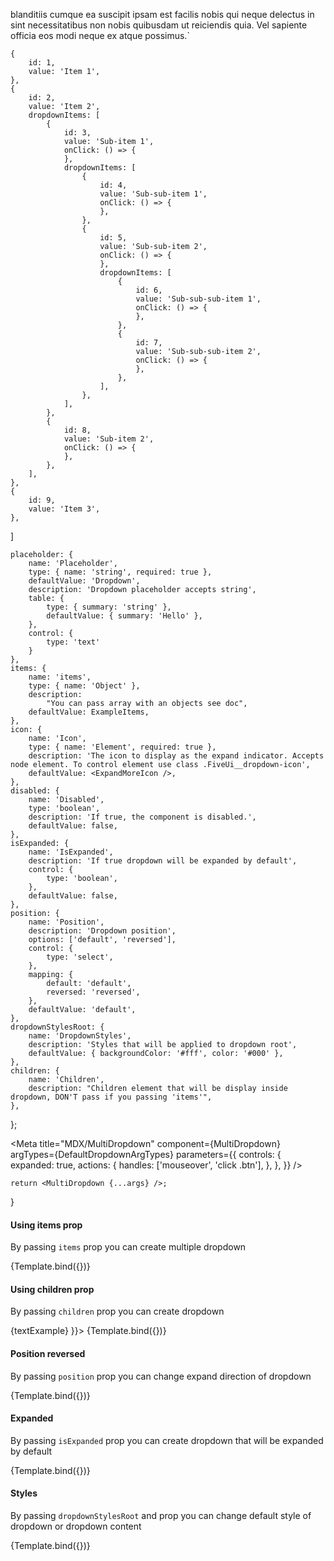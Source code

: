 
blanditiis cumque ea suscipit ipsam est facilis nobis qui neque delectus in sint necessitatibus non nobis
quibusdam ut reiciendis quia. Vel sapiente officia eos modi neque ex atque possimus.`

	{
		id: 1,
		value: 'Item 1',
	},
	{
		id: 2,
		value: 'Item 2',
		dropdownItems: [
			{
				id: 3,
				value: 'Sub-item 1',
				onClick: () => {
				},
				dropdownItems: [
					{
						id: 4,
						value: 'Sub-sub-item 1',
						onClick: () => {
						},
					},
					{
						id: 5,
						value: 'Sub-sub-item 2',
						onClick: () => {
						},
						dropdownItems: [
							{
								id: 6,
								value: 'Sub-sub-sub-item 1',
								onClick: () => {
								},
							},
							{
								id: 7,
								value: 'Sub-sub-sub-item 2',
								onClick: () => {
								},
							},
						],
					},
				],
			},
			{
				id: 8,
				value: 'Sub-item 2',
				onClick: () => {
				},
			},
		],
	},
	{
		id: 9,
		value: 'Item 3',
	},
]

	placeholder: {
		name: 'Placeholder',
		type: { name: 'string', required: true },
		defaultValue: 'Dropdown',
		description: 'Dropdown placeholder accepts string',
		table: {
			type: { summary: 'string' },
			defaultValue: { summary: 'Hello' },
		},
		control: {
			type: 'text'
		}
	},
	items: {
		name: 'items',
		type: { name: 'Object' },
		description:
			"You can pass array with an objects see doc",
		defaultValue: ExampleItems,
	},
	icon: {
		name: 'Icon',
		type: { name: 'Element', required: true },
		description: 'The icon to display as the expand indicator. Accepts node element. To control element use class .FiveUi__dropdown-icon',
		defaultValue: <ExpandMoreIcon />,
	},
	disabled: {
		name: 'Disabled',
		type: 'boolean',
		description: 'If true, the component is disabled.',
		defaultValue: false,
	},
	isExpanded: {
		name: 'IsExpanded',
		description: 'If true dropdown will be expanded by default',
		control: {
			type: 'boolean',
		},
		defaultValue: false,
	},
	position: {
		name: 'Position',
		description: 'Dropdown position',
		options: ['default', 'reversed'],
		control: {
			type: 'select',
		},
		mapping: {
			default: 'default',
			reversed: 'reversed',
		},
		defaultValue: 'default',
	},
	dropdownStylesRoot: {
		name: 'DropdownStyles',
		description: 'Styles that will be applied to dropdown root',
		defaultValue: { backgroundColor: '#fff', color: '#000' },
	},
	children: {
		name: 'Children',
		description: "Children element that will be display inside dropdown, DON'T pass if you passing 'items'",
	},
};

<Meta title="MDX/MultiDropdown" component={MultiDropdown} argTypes={DefaultDropdownArgTypes} parameters={{
	controls: {
		expanded: true,
		actions: {
			handles: ['mouseover', 'click .btn'],
		},
	},
}}
/>

	return <MultiDropdown {...args} />;
}

#### Using items prop

By passing `items` prop you can create multiple dropdown

<Canvas>
	<Story name="Using items prop" args={{ items: ExampleItems }}>
		{Template.bind({})}
	</Story>
</Canvas>

#### Using children prop

By passing `children` prop you can create dropdown

<Canvas>
	<Story name="Using children prop" args={{ children: <div style={{ padding: '30px' }}>{textExample}</div> }}>
		{Template.bind({})}
	</Story>
</Canvas>

#### Position reversed

By passing `position` prop you can change expand direction of dropdown

<Canvas>
	<Story name="Reversed" args={{ position: 'reversed' }} parameters={{
		layout: 'centered'
	}}>
		{Template.bind({})}
	</Story>
</Canvas>

#### Expanded

By passing `isExpanded` prop you can create dropdown that will be expanded by default

<Canvas>
	<Story name="Expanded" args={{ isExpanded: true }}>
		{Template.bind({})}
	</Story>
</Canvas>


#### Styles

By passing `dropdownStylesRoot` and prop you can change default style of dropdown or dropdown content

<Canvas>
	<Story name="StyledRoot" args={{
		dropdownStylesRoot: {
			backgroundColor: 'green', color: '#fff', '& svg': {
				color: '#fff',
			}
		},
	}}>
		{Template.bind({})}
	</Story>
</Canvas>



